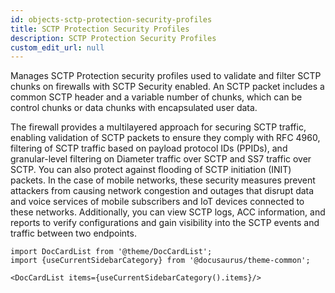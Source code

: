```yaml
---
id: objects-sctp-protection-security-profiles
title: SCTP Protection Security Profiles
description: SCTP Protection Security Profiles
custom_edit_url: null
---
```




Manages SCTP Protection security profiles used to validate and filter SCTP chunks on firewalls with SCTP Security enabled. An SCTP packet includes
a common SCTP header and a variable number of chunks, which can be control chunks or data chunks with encapsulated user data.

The firewall provides a multilayered approach for securing SCTP traffic, enabling validation of SCTP packets to ensure they comply with RFC 4960, filtering
of SCTP traffic based on payload protocol IDs (PPIDs), and granular-level filtering on Diameter traffic over SCTP and SS7
traffic over SCTP. You can also protect against flooding of SCTP initiation (INIT) packets. In the case of mobile networks, these security measures
prevent attackers from causing network congestion and outages that disrupt data and voice services of mobile subscribers and IoT devices connected to
these networks. Additionally, you can view SCTP logs, ACC information, and reports to verify configurations and gain visibility into the SCTP events
and traffic between two endpoints.




```mdx-code-block
import DocCardList from '@theme/DocCardList';
import {useCurrentSidebarCategory} from '@docusaurus/theme-common';

<DocCardList items={useCurrentSidebarCategory().items}/>
```
      